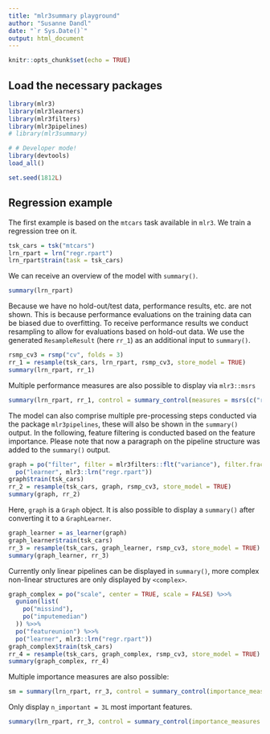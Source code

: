 ```yaml
---
title: "mlr3summary playground"
author: "Susanne Dandl"
date: "`r Sys.Date()`"
output: html_document
---
```


```r
knitr::opts_chunk$set(echo = TRUE)
```

## Load the necessary packages
```r
library(mlr3)
library(mlr3learners)
library(mlr3filters)
library(mlr3pipelines)
# library(mlr3summary)

# # Developer mode!
library(devtools)
load_all()

set.seed(1812L)
```

## Regression example

The first example is based on the `mtcars` task available in `mlr3`.
We train a regression tree on it.

```r
tsk_cars = tsk("mtcars")
lrn_rpart = lrn("regr.rpart")
lrn_rpart$train(task = tsk_cars)
```

We can receive an overview of the model with `summary()`.

```r
summary(lrn_rpart)
```

Because we have no hold-out/test data, performance results, etc. are not shown.
This is because performance evaluations on the training data can be biased due to overfitting.
To receive performance results we conduct resampling to allow for evaluations based on hold-out data.
We use the generated `ResampleResult` (here `rr_1`) as an additional input to `summary()`.

```r
rsmp_cv3 = rsmp("cv", folds = 3)
rr_1 = resample(tsk_cars, lrn_rpart, rsmp_cv3, store_model = TRUE)
summary(lrn_rpart, rr_1)
```

Multiple performance measures are also possible to display via `mlr3::msrs`

```r
summary(lrn_rpart, rr_1, control = summary_control(measures = msrs(c("regr.bias", "regr.mae"))))
```

The model can also comprise multiple pre-processing steps conducted via the package `mlr3pipelines`, these will also be shown in the `summary()` output.
In the following, feature filtering is conducted based on the feature importance.
Please note that now a paragraph on the pipeline structure was added to the `summary()` output.

```r
graph = po("filter", filter = mlr3filters::flt("variance"), filter.frac = 0.5) %>>%
  po("learner", mlr3::lrn("regr.rpart"))
graph$train(tsk_cars)
rr_2 = resample(tsk_cars, graph, rsmp_cv3, store_model = TRUE)
summary(graph, rr_2)
```

Here, `graph` is a `Graph` object. It is also possible to display a `summary()` after converting it to a `GraphLearner`.

```r
graph_learner = as_learner(graph)
graph_learner$train(tsk_cars)
rr_3 = resample(tsk_cars, graph_learner, rsmp_cv3, store_model = TRUE)
summary(graph_learner, rr_3)
```

Currently only linear pipelines can be displayed in `summary()`, more complex non-linear structures are only displayed by `<complex>`.

```r
graph_complex = po("scale", center = TRUE, scale = FALSE) %>>%
  gunion(list(
    po("missind"),
    po("imputemedian")
  )) %>>%
  po("featureunion") %>>%
  po("learner", mlr3::lrn("regr.rpart"))
graph_complex$train(tsk_cars)
rr_4 = resample(tsk_cars, graph_complex, rsmp_cv3, store_model = TRUE)
summary(graph_complex, rr_4)
```


Multiple importance measures are also possible: 

```r
sm = summary(lrn_rpart, rr_3, control = summary_control(importance_measures = c("pfi", "pdp")))
```


Only display `n_important = 3L` most important features. 
```r
summary(lrn_rpart, rr_3, control = summary_control(importance_measures = c("pdp"), n_important = 3L))
```

